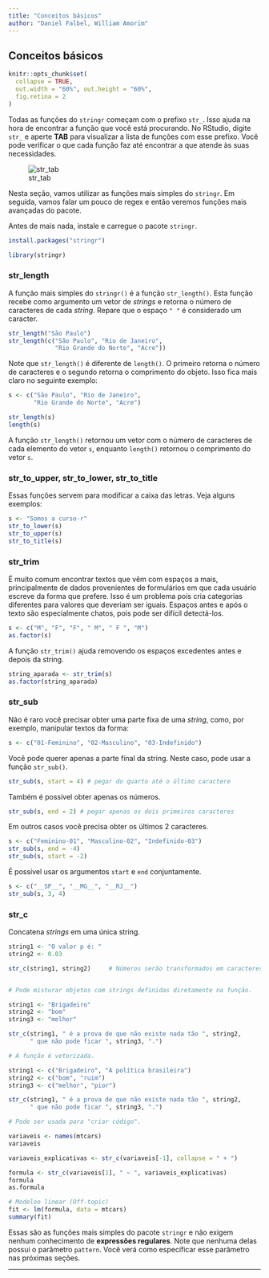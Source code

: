 ```yaml
---
title: "Conceitos básicos"
author: "Daniel Falbel, William Amorim"
---
```


## Conceitos básicos

```r
knitr::opts_chunk$set(
  collapse = TRUE, 
  out.width = "60%", out.height = "60%",
  fig.retina = 2
)
```

Todas as funções do `stringr` começam com o prefixo `str_`. Isso ajuda na hora de 
encontrar a função que você está procurando. No RStudio, digite `str_` e
aperte **TAB** para visualizar a lista de funções com esse prefixo. Você pode verificar o que cada função faz até encontrar a que atende às suas necessidades.

![str_tab](figures/str_tab.png)

Nesta seção, vamos utilizar as funções mais simples do `stringr`. Em seguida, vamos falar um pouco de regex e então veremos funções mais avançadas do pacote.

Antes de mais nada, instale e carregue o pacote `stringr`.

```r
install.packages("stringr")
```

```r
library(stringr)
```

### str_length

A função mais simples do `stringr()` é a função `str_length()`. Esta função recebe como argumento um vetor de *strings* e retorna o número de caracteres de cada *string*. Repare que o espaço `" "` é considerado um caracter.

```r
str_length("São Paulo")
str_length(c("São Paulo", "Rio de Janeiro", 
             "Rio Grande do Norte", "Acre"))

```

Note que `str_length()` é diferente de `length()`. O primeiro retorna o número de caracteres e o segundo retorna o comprimento do objeto. Isso fica mais claro no seguinte exemplo:

```r
s <- c("São Paulo", "Rio de Janeiro", 
       "Rio Grande do Norte", "Acre")

str_length(s)
length(s)
```

A função `str_length()` retornou um vetor com o número de caracteres de cada elemento do vetor `s`, enquanto `length()` retornou o comprimento do vetor `s`.

### str_to_upper, str_to_lower, str_to_title

Essas funções servem para modificar a caixa das letras. Veja alguns exemplos:

```r
s <- "Somos a curso-r"
str_to_lower(s)
str_to_upper(s)
str_to_title(s)
```

### str_trim

É muito comum encontrar textos que vêm com espaços a mais, principalmente de dados
provenientes de formulários em que cada usuário escreve da forma que prefere. Isso é um problema pois cria categorias diferentes para valores que deveriam ser iguais. Espaços antes e após o texto são especialmente chatos, pois pode ser difícil detectá-los.

```r
s <- c("M", "F", "F", " M", " F ", "M")
as.factor(s)
```

A função `str_trim()` ajuda removendo os espaços excedentes antes e depois da string.

```r
string_aparada <- str_trim(s)
as.factor(string_aparada)
```

### str_sub

Não é raro você precisar obter uma parte fixa de uma *string*, como, por exemplo, manipular textos da forma:

```r
s <- c("01-Feminino", "02-Masculino", "03-Indefinido")
```

Você pode querer apenas a parte final da string. Neste caso, pode usar a função `str_sub()`.

```r
str_sub(s, start = 4) # pegar do quarto até o último caractere
```

Também é possível obter apenas os números.

```r
str_sub(s, end = 2) # pegar apenas os dois primeiros caracteres
```

Em outros casos você precisa obter os últimos 2 caracteres.

```r
s <- c("Feminino-01", "Masculino-02", "Indefinido-03")
str_sub(s, end = -4)
str_sub(s, start = -2)
```

É possível usar os argumentos `start` e `end` conjuntamente.

```r
s <- c("__SP__", "__MG__", "__RJ__")
str_sub(s, 3, 4)
```

### str_c

Concatena *strings* em uma única string.

```r

string1 <- "O valor p é: "
string2 <- 0.03

str_c(string1, string2)     # Números serão transformados em caracteres.


# Pode misturar objetos com strings definidas diretamente na função.

string1 <- "Brigadeiro"
string2 <- "bom"
string3 <- "melhor"

str_c(string1, " é a prova de que não existe nada tão ", string2,
      " que não pode ficar ", string3, ".")

# A função é vetorizada.

string1 <- c("Brigadeiro", "A política brasileira")
string2 <- c("bom", "ruim")
string3 <- c("melhor", "pior")

str_c(string1, " é a prova de que não existe nada tão ", string2,
      " que não pode ficar ", string3, ".")

# Pode ser usada para "criar código". 

variaveis <- names(mtcars)
variaveis

variaveis_explicativas <- str_c(variaveis[-1], collapse = " + ")

formula <- str_c(variaveis[1], " ~ ", variaveis_explicativas)
formula
as.formula

# Modeloo linear (Off-topic)
fit <- lm(formula, data = mtcars)
summary(fit)
```

Essas são as funções mais simples do pacote `stringr` e não exigem nenhum conhecimento de **expressões regulares**. Note que nenhuma delas possui o parâmetro `pattern`. Você verá como especificar esse parâmetro nas próximas seções.


--------------------------------------------------------------------------------